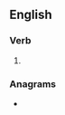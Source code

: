 ==English==

===Verb===
{{head|en|verb form}}

# {{en-past of|betide}}

===Anagrams===
* {{anagrams|en|a=bddeeit|debited}}